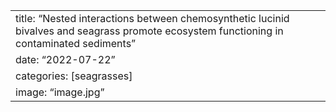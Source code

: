 ---
title: "Nested interactions between chemosynthetic lucinid bivalves and seagrass promote ecosystem functioning in contaminated sediments"
date: "2022-07-22"
categories: [seagrasses]
image: "image.jpg"
---